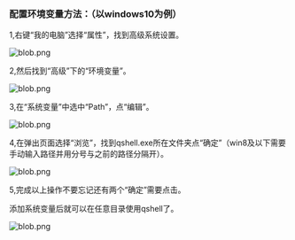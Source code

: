 ### 配置环境变量方法：（以windows10为例）

1,右键“我的电脑”选择“属性”，找到高级系统设置。

![blob.png](https://oi2ix6x26.qnssl.com/attachments/download/930571/00157aa999c7f6ea840a4f59c88ed93/?filename=blob.png)

2,然后找到“高级”下的“环境变量”。

![blob.png](https://oi2ix6x26.qnssl.com/attachments/download/930598/00157aa9a15769e2c68420d2eeacbe7/?filename=blob.png)

3,在“系统变量”中选中“Path”，点“编辑”。

![blob.png](https://oi2ix6x26.qnssl.com/attachments/download/930605/00157aa9a3f75ed1bdfb36af02b88ef/?filename=blob.png)

4,在弹出页面选择“浏览”，找到qshell.exe所在文件夹点“确定”（win8及以下需要手动输入路径并用分号与之前的路径分隔开）。

![blob.png](https://oi2ix6x26.qnssl.com/attachments/download/930646/00157aa9b2433c1249383e27ff5637f/?filename=blob.png)

5,完成以上操作不要忘记还有两个“确定”需要点击。

添加系统变量后就可以在任意目录使用qshell了。

![blob.png](https://oi2ix6x26.qnssl.com/attachments/download/960302/00157b2dce9a4114e6253831d8acafd/?filename=blob.png)

